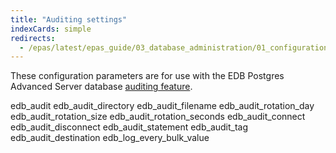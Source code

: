 ```yaml
---
title: "Auditing settings"
indexCards: simple
redirects:
  - /epas/latest/epas_guide/03_database_administration/01_configuration_parameters/03_configuration_parameters_by_functionality/07_auditing_settings/ #generated for docs/epas/reorg-role-use-case-mode
---
```


<div id="auditing_settings" class="registered_link"></div>

These configuration parameters are for use with the EDB Postgres Advanced Server database [auditing feature](../../../../epas_security_guide/05_edb_audit_logging/).

<div class="toctree" maxdepth="3">

edb_audit edb_audit_directory edb_audit_filename edb_audit_rotation_day edb_audit_rotation_size edb_audit_rotation_seconds edb_audit_connect edb_audit_disconnect edb_audit_statement edb_audit_tag edb_audit_destination edb_log_every_bulk_value

</div>
